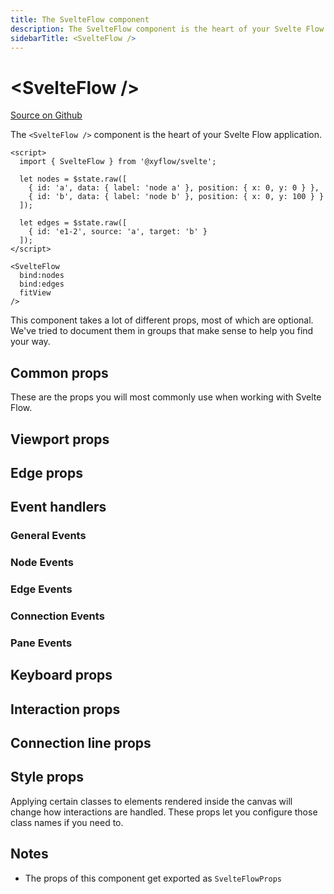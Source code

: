 ```yaml
---
title: The SvelteFlow component
description: The SvelteFlow component is the heart of your Svelte Flow application.
sidebarTitle: <SvelteFlow />
---
```



# \<SvelteFlow />

[Source on Github](https://github.com/xyflow/xyflow/blob/main/packages/svelte/src/lib/container/SvelteFlow/SvelteFlow.svelte)

The `<SvelteFlow />` component is the heart of your Svelte Flow application.

```svelte
<script>
  import { SvelteFlow } from '@xyflow/svelte';

  let nodes = $state.raw([
    { id: 'a', data: { label: 'node a' }, position: { x: 0, y: 0 } },
    { id: 'b', data: { label: 'node b' }, position: { x: 0, y: 100 } }
  ]);

  let edges = $state.raw([
    { id: 'e1-2', source: 'a', target: 'b' }
  ]);
</script>

<SvelteFlow
  bind:nodes
  bind:edges
  fitView
/>
```

This component takes a lot of different props, most of which are optional. We've
tried to document them in groups that make sense to help you find your way.

## Common props

These are the props you will most commonly use when working with Svelte Flow.

<SvelteFlowAPIProps group="common" />

## Viewport props

<SvelteFlowAPIProps group="viewport" />

## Edge props

<SvelteFlowAPIProps group="edge" />

## Event handlers

### General Events

<SvelteFlowAPIProps group="generalEvents" />

### Node Events

<SvelteFlowAPIProps group="nodeEvents" />

### Edge Events

<SvelteFlowAPIProps group="edgeEvents" />

### Connection Events

<SvelteFlowAPIProps group="connectionEvents" />

### Pane Events

<SvelteFlowAPIProps group="paneEvents" />

## Keyboard props

<SvelteFlowAPIProps group="keyboard" />

## Interaction props

<SvelteFlowAPIProps group="interaction" />

## Connection line props

<SvelteFlowAPIProps group="connectionLine" />

## Style props

Applying certain classes to elements rendered inside the canvas will change how
interactions are handled. These props let you configure those class names if you
need to.

<SvelteFlowAPIProps group="style" />

## Notes

- The props of this component get exported as `SvelteFlowProps`
